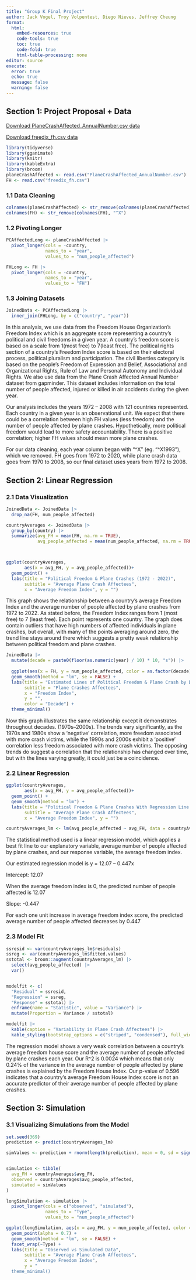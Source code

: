 ```yaml
---
title: "Group K Final Project"
author: Jack Vogel, Troy Volpentest, Diego Nieves, Jeffrey Cheung
format: 
  html:
    embed-resources: true
    code-tools: true
    toc: true
    code-fold: true
    html-table-processing: none
editor: source
execute: 
  error: true
  echo: true
  message: false
  warning: false
---
```


## Section 1: Project Proposal + Data

[Download PlaneCrashAffected_AnnualNumber.csv data](../stat331-finalproject/PlaneCrashAffected_AnnualNumber.csv)

[Download freedix_fh.csv data](../stat331-finalproject/freedix_fh.csv)

```r
library(tidyverse)
library(gganimate)
library(knitr)
library(kableExtra)
library(broom)
planeCrashAffected <- read.csv("PlaneCrashAffected_AnnualNumber.csv")
FH <- read.csv("freedix_fh.csv")
```

### 1.1 Data Cleaning
```r
colnames(planeCrashAffected) <- str_remove(colnames(planeCrashAffected), "^X")
colnames(FH) <- str_remove(colnames(FH), "^X")


```

### 1.2 Pivoting Longer
```r
PCAffectedLong <- planeCrashAffected |>
  pivot_longer(cols = -country,
               names_to = "year",
               values_to = "num_people_affected")

FHLong <- FH |>
  pivot_longer(cols = -country,
               names_to = "year",
               values_to = "FH")


```

### 1.3 Joining Datasets
```r
JoinedData <- PCAffectedLong |>
  inner_join(FHLong, by = c("country", "year"))

```

In this analysis, we use data from the Freedom House Organization’s Freedom Index which is an aggregate score representing a country’s political and civil freedoms in a given year. A country’s freedom score is based on a scale from 1(most free) to 7(least free). The political rights section of a country’s Freedom Index score is based on their electoral process, political pluralism and participation. The civil liberties category is based on the people’s Freedom of Expression and Belief, Associational and Organizational Rights, Rule of Law and Personal Autonomy and Individual Rights. We also use data from the Plane Crash Affected Annual Number dataset from gapminder. This dataset includes information on the total number of people affected, injured or killed in air accidents during the given year.  

Our analysis includes the years 1972 – 2008 with 121 countries represented. Each country in a given year is an observational unit. We expect that there could be a correlation between high FH values (less freedom) and the number of people affected by plane crashes. Hypothetically, more political freedom would lead to more safety accountability. There is a positive correlation; higher FH values should mean more plane crashes.

For our data cleaning, each year column began with "^X" (eg. "^X1993"), which we removed. FH goes from 1972 to 2020, while plane crash data goes from 1970 to 2008, so our final dataset uses years from 1972 to 2008.

## Section 2: Linear Regression

### 2.1 Data Visualization
```r

JoinedData <- JoinedData |> 
  drop_na(FH, num_people_affected)

countryAverages <- JoinedData |>
  group_by(country) |>
  summarize(avg_FH = mean(FH, na.rm = TRUE),
            avg_people_affected = mean(num_people_affected, na.rm = TRUE))



ggplot(countryAverages,
       aes(x = avg_FH, y = avg_people_affected))+ 
  geom_point() + 
  labs(title = "Political Freedom & Plane Crashes (1972 - 2022)", 
       subtitle = "Average Plane Crash Affectees", 
       x = "Average Freedom Index", y = "")
```
This graph shows the relationship between a country's average Freedom Index and the average number of people affected by plane crashes from 1972 to 2022. As stated before, the Freedom Index ranges from 1 (most free) to 7 (least free). Each point represents one country. The graph does contain outliers that have high numbers of affected individuals in plane crashes, but overall, with many of the points averaging around zero, the trend line stays around there which suggests a pretty weak relationship between political freedom and plane crashes.  

```r
JoinedData |>
  mutate(decade = paste0(floor(as.numeric(year) / 10) * 10, "s")) |>  
  
  ggplot(aes(x = FH, y = num_people_affected, color = as.factor(decade))) +
  geom_smooth(method = "lm", se = FALSE) +
  labs(title = "Estimated Lines of Political Freedom & Plane Crash by Decade",
       subtitle = "Plane Crashes Affectees",
       x = "Freedom Index",
       y = "",
       color = "Decade") +
  theme_minimal()


```
Now this graph illustrates the same relationship except it demonstrates throughout decades. (1970s–2000s). The trends vary significantly, as the 1970s and 1980s show a ‘negative’ correlation, more freedom associated with more crash victims, while the 1990s and 2000s exhibit a ‘positive’ correlation less freedom associated with more crash victims. The opposing trends do suggest a correlation that the relationship has changed over time, but with the lines varying greatly, it could just be a coincidence. 


### 2.2 Linear Regression

```r

ggplot(countryAverages,
       aes(x = avg_FH, y = avg_people_affected))+ 
  geom_point() + 
  geom_smooth(method = "lm") + 
  labs(title = "Political Freedom & Plane Crashes With Regression Line (1972 - 2022)", 
       subtitle = "Average Plane Crash Affectees", 
       x = "Average Freedom Index", y = "")

countryAverages_lm <- lm(avg_people_affected ~ avg_FH, data = countryAverages)
```

The statistical method used is a linear regression model, which applies a best fit line to our explanatory variable, average number of people affected by plane crashes, and our response variable, the average freedom index. 

Our estimated regression model is y = 12.07 – 0.447x 

Intercept: 12.07 

When the average freedom index is 0, the predicted number of people affected is 12.07 

Slope: -0.447 

For each one unit increase in average freedom index score, the predicted average number of people affected decreases by 0.447 

### 2.3 Model Fit
```r
ssresid <- var(countryAverages_lm$residuals)
ssreg <- var(countryAverages_lm$fitted.values)
sstotal <- broom::augment(countryAverages_lm) |>
  select(avg_people_affected) |>
  var()


modelfit <- c(
  "Residual" = ssresid,
  "Regression" = ssreg,
  "Response" = sstotal) |> 
  enframe(name = "Statistic", value = "Variance") |>
  mutate(Proportion = Variance / sstotal)

modelfit |>
  kable(caption = "Variability in Plane Crash Affectees") |> 
  kable_styling(bootstrap_options = c("striped", "condensed"), full_width = F)

```

The regression model shows a very weak correlation between a country’s average freedom house score and the average number of people affected by plane crashes each year. Our R^2 is 0.0024 which means that only 0.24% of the variance in the average number of people affected by plane crashes is explained by the Freedom House Index. Our p-value of 0.596 indicates that a country’s average Freedom House Index score is not an accurate predictor of their average number of people affected by plane crashes. 

## Section 3: Simulation
### 3.1 Visualizing Simulations from the Model

```r
set.seed(369) 
prediction <- predict(countryAverages_lm)

simValues <- prediction + rnorm(length(prediction), mean = 0, sd = sigma(countryAverages_lm))


simulation <- tibble(
  avg_FH = countryAverages$avg_FH,
  observed = countryAverages$avg_people_affected,
  simulated = simValues
)

longSimulation <- simulation |> 
  pivot_longer(cols = c("observed", "simulated"), 
               names_to = "Type", 
               values_to = "num_people_affected")

ggplot(longSimulation, aes(x = avg_FH, y = num_people_affected, color = Type)) + 
  geom_point(alpha = 0.7) + 
  geom_smooth(method = "lm", se = FALSE) + 
  facet_wrap(~Type) + 
  labs(title = "Observed vs Simulated Data",
       subtitle = "Average Plane Crash Affectees",
       x = "Average Freedom Index",
       y = "
  theme_minimal()
```

